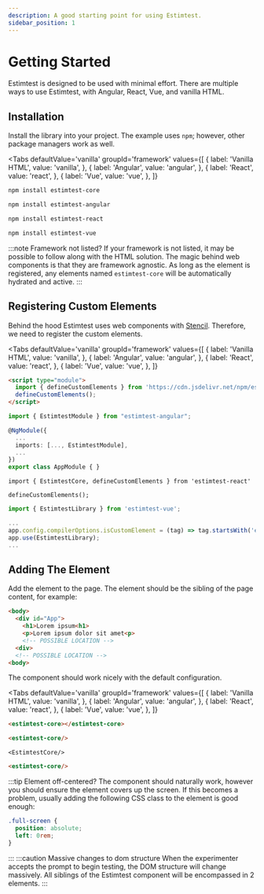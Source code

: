 ```yaml
---
description: A good starting point for using Estimtest.
sidebar_position: 1
---
```


# Getting Started

Estimtest is designed to be used with minimal effort. There are multiple ways to use Estimtest, with Angular, React, Vue, and vanilla HTML.

## Installation

Install the library into your project. The example uses `npm`; however, other package managers work as well. 

<Tabs
  defaultValue='vanilla'
  groupId='framework'
  values={[
    { label: 'Vanilla HTML', value: 'vanilla', },
    { label: 'Angular', value: 'angular', },
    { label: 'React', value: 'react', },
    { label: 'Vue', value: 'vue', },
  ]}
>
  <TabItem value="vanilla">

```bash
npm install estimtest-core
```
  </TabItem>
  <TabItem value="angular">

```bash
npm install estimtest-angular
```
  </TabItem>
  <TabItem value="react">

```bash
npm install estimtest-react
```
  </TabItem>
  <TabItem value="vue">

```bash
npm install estimtest-vue
```
  </TabItem>
</Tabs>

:::note Framework not listed?
If your framework is not listed, it may be possible to follow along with the HTML solution. The magic behind web components is that they are framework agnostic. As long as the element is registered, any elements named `estimtest-core` will be automatically hydrated and active.
:::

## Registering Custom Elements

Behind the hood Estimtest uses web components with [Stencil](https://stenciljs.com/). Therefore, we need to register the custom elements.

<Tabs
  defaultValue='vanilla'
  groupId='framework'
  values={[
    { label: 'Vanilla HTML', value: 'vanilla', },
    { label: 'Angular', value: 'angular', },
    { label: 'React', value: 'react', },
    { label: 'Vue', value: 'vue', },
  ]}
>
  <TabItem value="vanilla">

```html title="/index.html"
<script type="module">
  import { defineCustomElements } from 'https://cdn.jsdelivr.net/npm/estimtest-core/loader/index.es2017.js';
  defineCustomElements();
</script>
```
  </TabItem>
  <TabItem value="angular">

```ts title="/src/app/app.module.ts"
import { EstimtestModule } from "estimtest-angular";

@NgModule({
  ...
  imports: [..., EstimtestModule],
  ...
})
export class AppModule { }
```
  </TabItem>
  <TabItem value="react">

```tsx title="/src/index.tsx"
import { EstimtestCore, defineCustomElements } from 'estimtest-react'

defineCustomElements();
```
  </TabItem>
  <TabItem value="vue">

```ts title="/src/main.ts"
import { EstimtestLibrary } from 'estimtest-vue';

...
app.config.compilerOptions.isCustomElement = (tag) => tag.startsWith('estimtest');
app.use(EstimtestLibrary);
...
```
  </TabItem>
</Tabs>

## Adding The Element

Add the element to the page. The element should be the sibling of the page content, for example:
```html
<body>
  <div id="App">
    <h1>Lorem ipsum<h1>
    <p>Lorem ipsum dolor sit amet<p>
    <!-- POSSIBLE LOCATION -->
  <div>
  <!-- POSSIBLE LOCATION -->
<body>
```
The component should work nicely with the default configuration.

<Tabs
  defaultValue='vanilla'
  groupId='framework'
  values={[
    { label: 'Vanilla HTML', value: 'vanilla', },
    { label: 'Angular', value: 'angular', },
    { label: 'React', value: 'react', },
    { label: 'Vue', value: 'vue', },
  ]}
>
  <TabItem value="vanilla">

```html title="/index.html"
<estimtest-core></estimtest-core>
```
  </TabItem>
  <TabItem value="angular">

```html title="/src/app/app.component.html"
<estimtest-core/>
```
  </TabItem>
  <TabItem value="react">

```tsx title="/src/index.tsx"
<EstimtestCore/>
```
  </TabItem>
  <TabItem value="vue">

```html title="/src/App.vue"
<estimtest-core/>
```
  </TabItem>
</Tabs>

:::tip Element off-centered?
The component should naturally work, however you should ensure the element covers up the screen. If this becomes a problem, usually adding the following CSS class to the element is good enough:
```css
.full-screen {
  position: absolute;
  left: 0rem;
}
```
:::
:::caution Massive changes to dom structure
When the experimenter accepts the prompt to begin testing, the DOM structure will change massively. All siblings of the Estimtest component will be encompassed in 2 elements.
:::